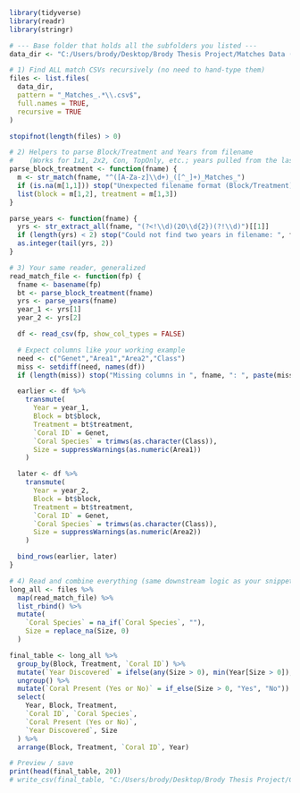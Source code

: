 



```r
library(tidyverse)
library(readr)
library(stringr)

# --- Base folder that holds all the subfolders you listed ---
data_dir <- "C:/Users/brody/Desktop/Brody Thesis Project/Matches Data (NO GEN)"

# 1) Find ALL match CSVs recursively (no need to hand-type them)
files <- list.files(
  data_dir,
  pattern = "_Matches_.*\\.csv$",
  full.names = TRUE,
  recursive = TRUE
)

stopifnot(length(files) > 0)

# 2) Helpers to parse Block/Treatment and Years from filename
#    (Works for 1x1, 2x2, Con, TopOnly, etc.; years pulled from the last two 4-digit tokens)
parse_block_treatment <- function(fname) {
  m <- str_match(fname, "^([A-Za-z]\\d+)_([^_]+)_Matches_")
  if (is.na(m[1,1])) stop("Unexpected filename format (Block/Treatment): ", fname)
  list(block = m[1,2], treatment = m[1,3])
}

parse_years <- function(fname) {
  yrs <- str_extract_all(fname, "(?<!\\d)(20\\d{2})(?!\\d)")[[1]]
  if (length(yrs) < 2) stop("Could not find two years in filename: ", fname)
  as.integer(tail(yrs, 2))
}

# 3) Your same reader, generalized
read_match_file <- function(fp) {
  fname <- basename(fp)
  bt <- parse_block_treatment(fname)
  yrs <- parse_years(fname)
  year_1 <- yrs[1]
  year_2 <- yrs[2]

  df <- read_csv(fp, show_col_types = FALSE)

  # Expect columns like your working example
  need <- c("Genet","Area1","Area2","Class")
  miss <- setdiff(need, names(df))
  if (length(miss)) stop("Missing columns in ", fname, ": ", paste(miss, collapse=", "))

  earlier <- df %>%
    transmute(
      Year = year_1,
      Block = bt$block,
      Treatment = bt$treatment,
      `Coral ID` = Genet,
      `Coral Species` = trimws(as.character(Class)),
      Size = suppressWarnings(as.numeric(Area1))
    )

  later <- df %>%
    transmute(
      Year = year_2,
      Block = bt$block,
      Treatment = bt$treatment,
      `Coral ID` = Genet,
      `Coral Species` = trimws(as.character(Class)),
      Size = suppressWarnings(as.numeric(Area2))
    )

  bind_rows(earlier, later)
}

# 4) Read and combine everything (same downstream logic as your snippet)
long_all <- files %>%
  map(read_match_file) %>%
  list_rbind() %>%
  mutate(
    `Coral Species` = na_if(`Coral Species`, ""),
    Size = replace_na(Size, 0)
  )

final_table <- long_all %>%
  group_by(Block, Treatment, `Coral ID`) %>%
  mutate(`Year Discovered` = ifelse(any(Size > 0), min(Year[Size > 0]), NA_integer_)) %>%
  ungroup() %>%
  mutate(`Coral Present (Yes or No)` = if_else(Size > 0, "Yes", "No")) %>%
  select(
    Year, Block, Treatment,
    `Coral ID`, `Coral Species`,
    `Coral Present (Yes or No)`,
    `Year Discovered`, Size
  ) %>%
  arrange(Block, Treatment, `Coral ID`, Year)

# Preview / save
print(head(final_table, 20))
# write_csv(final_table, "C:/Users/brody/Desktop/Brody Thesis Project/Combined_Coral_Data_Table.csv")

```

